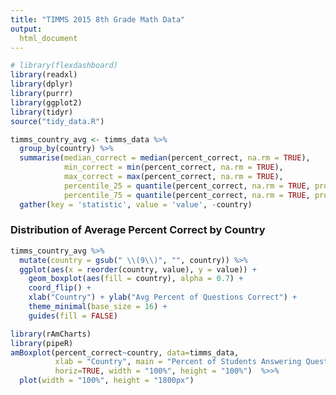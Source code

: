 ```yaml
---
title: "TIMMS 2015 8th Grade Math Data"
output: 
  html_document
---
```


```r
# library(flexdashboard)
library(readxl)
library(dplyr)
library(purrr)
library(ggplot2)
library(tidyr)
source("tidy_data.R")
```

```r
timms_country_avg <- timms_data %>% 
  group_by(country) %>% 
  summarise(median_correct = median(percent_correct, na.rm = TRUE),
            min_correct = min(percent_correct, na.rm = TRUE),
            max_correct = max(percent_correct, na.rm = TRUE),
            percentile_25 = quantile(percent_correct, na.rm = TRUE, probs = 0.25),
            percentile_75 = quantile(percent_correct, na.rm = TRUE, probs = 0.75)) %>% 
  gather(key = 'statistic', value = 'value', -country)
```


### Distribution of Average Percent Correct by Country

```r
timms_country_avg %>% 
  mutate(country = gsub(" \\(9\\)", "", country)) %>% 
  ggplot(aes(x = reorder(country, value), y = value)) +
    geom_boxplot(aes(fill = country), alpha = 0.7) +
    coord_flip() +
    xlab("Country") + ylab("Avg Percent of Questions Correct") + 
    theme_minimal(base_size = 16) + 
    guides(fill = FALSE)
```

```r
library(rAmCharts)
library(pipeR)
amBoxplot(percent_correct~country, data=timms_data, 
          xlab = "Country", main = "Percent of Students Answering Question Correctly",
          horiz=TRUE, width = "100%", height = "100%")  %>>%
  plot(width = "100%", height = "1800px")
```



